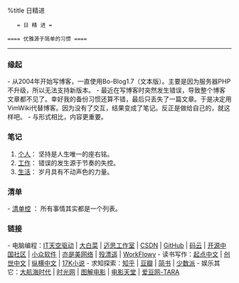 %title 日精进

    = 日 精 进 =

 ==== 优雅源于简单的习惯 ====

-----
=== 缘起 ===

- 从2004年开始写博客，一直使用Bo-Blog1.7（文本版）。主要是因为服务器PHP不升级，所以无法支持新版本。
- 最近在写博客时突然发生错误，导致整个博客文章都不见了。幸好我的备份习惯还算不错，最后只丢失了一篇文章。于是决定用VimWiki代替博客。因为没有了交互，结果变成了笔记。反正是做给自己的，就这样吧。
- 与形式相比，内容更重要。

=== 笔记 ===

# [[personal|个人]]： 坚持是人生唯一的座右铭。
# [[work|工作]]： 错误的发生源于节奏的失控。
# [[life|生活]]： 岁月具有不动声色的力量。

=== 清单 ===

- [[swift|清单控]] ： 所有事情其实都是一个列表。

=== 链接 ===

- 电脑编程：[https://www.itiankong.com IT天空驱动] | [http://www.winbaicai.com 大白菜] | [http://www.maxdos.net/forum.php 迈思工作室] | [http://www.csdn.net CSDN] | [https://github.com GitHub] | [https://git.oschina.net/ 码云] | [http://www.oschina.net/ 开源中国社区] | [http://www.appinn.com 小众软件] | [http://www.yishimei.cn/network/319.html 亦是美网络] | [http://www.shaoit.com/emeditor.html 殁漂遥] | [http://workflowy.com WorkFlowy] 
- 读书写作：[http://www.qidian.com/ 起点中文] | [http://chuangshi.qq.com/ 创世中文] | [http://www.zongheng.com/ 纵横中文] |  [http://www.17k.com/ 17K小说] 
- 求知探索：[http://www.zhihu.com 知乎] |  [http://www.douban.com 豆瓣] | [http://www.jianshu.com 简书] | [https://sspai.com 少数派]
- 娱乐其它：[http://www.dahanghaiol.com 大航海时代] | [http://www.mtime.com 时光网] |  [http://www.graphmovies.com 图解电影] | [http://www.dytt8.net/ 电影天堂] | [https://idol001.com/star/tara.html 爱豆网-TARA]

